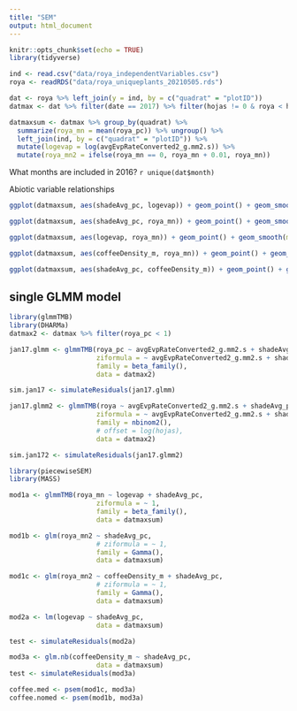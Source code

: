 ```yaml
---
title: "SEM"
output: html_document
---
```


```r
knitr::opts_chunk$set(echo = TRUE)
library(tidyverse)

ind <- read.csv("data/roya_independentVariables.csv")
roya <- readRDS("data/roya_uniqueplants_20210505.rds")

dat <- roya %>% left_join(y = ind, by = c("quadrat" = "plotID"))
datmax <- dat %>% filter(date == 2017) %>% filter(hojas != 0 & roya < hojas) %>% mutate(roya_pc = roya/hojas)

datmaxsum <- datmax %>% group_by(quadrat) %>%
  summarize(roya_mn = mean(roya_pc)) %>% ungroup() %>%
  left_join(ind, by = c("quadrat" = "plotID")) %>%
  mutate(logevap = log(avgEvpRateConverted2_g.mm2.s)) %>%
  mutate(roya_mn2 = ifelse(roya_mn == 0, roya_mn + 0.01, roya_mn))
```

What months are included in 2016?
`r unique(dat$month)`

Abiotic variable relationships
```r
ggplot(datmaxsum, aes(shadeAvg_pc, logevap)) + geom_point() + geom_smooth(method = "lm")
```

```r
ggplot(datmaxsum, aes(shadeAvg_pc, roya_mn)) + geom_point() + geom_smooth(method = "lm")
```
```r
ggplot(datmaxsum, aes(logevap, roya_mn)) + geom_point() + geom_smooth(method = "lm")
```

```r
ggplot(datmaxsum, aes(coffeeDensity_m, roya_mn)) + geom_point() + geom_smooth(method = "lm")
```

```r
ggplot(datmaxsum, aes(shadeAvg_pc, coffeeDensity_m)) + geom_point() + geom_smooth(method = "lm")
```

## single GLMM model
```r
library(glmmTMB)
library(DHARMa)
datmax2 <- datmax %>% filter(roya_pc < 1)

jan17.glmm <- glmmTMB(roya_pc ~ avgEvpRateConverted2_g.mm2.s + shadeAvg_pc + (1|quadrat),
                      ziformula = ~ avgEvpRateConverted2_g.mm2.s + shadeAvg_pc + (1|quadrat),
                      family = beta_family(), 
                      data = datmax2)

sim.jan17 <- simulateResiduals(jan17.glmm)

jan17.glmm2 <- glmmTMB(roya ~ avgEvpRateConverted2_g.mm2.s + shadeAvg_pc + (1|quadrat),
                      ziformula = ~ avgEvpRateConverted2_g.mm2.s + shadeAvg_pc + (1|quadrat),
                      family = nbinom2(), 
                      # offset = log(hojas),
                      data = datmax2)

sim.jan172 <- simulateResiduals(jan17.glmm2)
```

```r
library(piecewiseSEM)
library(MASS)

mod1a <- glmmTMB(roya_mn ~ logevap + shadeAvg_pc,
                      ziformula = ~ 1,
                      family = beta_family(), 
                      data = datmaxsum)

mod1b <- glm(roya_mn2 ~ shadeAvg_pc,
                      # ziformula = ~ 1,
                      family = Gamma(), 
                      data = datmaxsum)

mod1c <- glm(roya_mn2 ~ coffeeDensity_m + shadeAvg_pc,
                      # ziformula = ~ 1,
                      family = Gamma(), 
                      data = datmaxsum)

mod2a <- lm(logevap ~ shadeAvg_pc,
                      data = datmaxsum)

test <- simulateResiduals(mod2a)

mod3a <- glm.nb(coffeeDensity_m ~ shadeAvg_pc,
                      data = datmaxsum)
test <- simulateResiduals(mod3a)

coffee.med <- psem(mod1c, mod3a)
coffee.nomed <- psem(mod1b, mod3a)

```